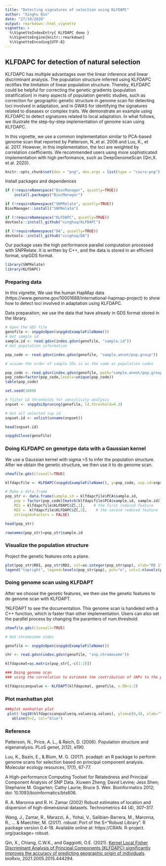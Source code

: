 ---
title: "Detecting signatures of selection using KLFDAPC"
author: "Xinghu Qin"
date: "27/10/2020"
output: rmarkdown::html_vignette
vignette: >
  %\VignetteIndexEntry{ KLFDAPC demo }
  %\VignetteEngine{knitr::rmarkdown}
  %\VignetteEncoding{UTF-8}
---

## KLFDAPC for detection of natural selection

KLFDAPC has multiple advantages over the linear inference and linear discriminant analysis. The population structure inferred using KLFDAPC rectifies the limitation of linear population structure. Thereby, KLFDAPC could be helpful for correcting the genetic gradients (population stratification) in many aspects of population genetic studies, such as correction for geographic genetic structure in genome scan for detecting loci involved in adaptation, and in GWAS for identifying the signatures related to diseases or complex traits. We demonstrate an example using KLFDAPC to detect signatures related to local adaptation. In what follows, we illustrate the step-by-step implementation of genome scan using KLFDAPC. 

In this vignette, we use a common implementation similar to PCA-based genome scan that reported by Patterson, N.,et al. 2006 and Luu, K., et al. 2017. However, in this implementation, the loci are weighted by correlation coefficients. We recommended users using more sophisticated implementation with high performance, such as DeepGenomeScan (Qin,X. et al. 2020). 

```{r setup,echo = FALSE, message = FALSE, include=FALSE}
knitr::opts_chunk$set(dev = "png", dev.args = list(type = "cairo-png"),collapse = TRUE,comment = "#",fig.width = 6,fig.height = 5,fig.align = "center", fig.cap = "&nbsp;",results = "hold")

```

Install packages and dependences

```{r install,message = FALSE}
if (!requireNamespace("BiocManager", quietly=TRUE))
    install.packages("BiocManager")

if (!requireNamespace("SNPRelate", quietly=TRUE))
BiocManager::install("SNPRelate")

if (!requireNamespace("KLFDAPC", quietly=TRUE))
devtools::install_github("xinghuq/KLFDAPC")

if (!requireNamespace("DA", quietly=TRUE))
devtools::install_github("xinghuq/DA")

```

Our package uses the high performance parallel computation processed with SNPRelate. It is written by C++, and the data is stored in an efficient format, snpGDS format.   

```{r library,message = FALSE}
library(SNPRelate)
library(KLFDAPC)
```


### Preparing data


In this vignette, We use the human HapMap data (https://www.genome.gov/10001688/international-hapmap-project) to show how to detect loci involved in adaptation using KLFDAPC.

Data preparation, we use the data that have already in GDS format stored in the library.

```{r data, message = FALSE}
# Open the GDS file
genofile <- snpgdsOpen(snpgdsExampleFileName())
# Get sample id
sample.id <- read.gdsn(index.gdsn(genofile, "sample.id"))
# Get population information

pop_code <- read.gdsn(index.gdsn(genofile, "sample.annot/pop.group"))

# assume the order of sample IDs is as the same as population codes

pop_code <- read.gdsn(index.gdsn(genofile, path="sample.annot/pop.group"))
pop_code=factor(pop_code,levels=unique(pop_code))
table(pop_code)

set.seed(1000)

# fliter LD thresholds for sensitivity analysis
snpset <- snpgdsLDpruning(genofile, ld.threshold=0.2)

# Get all selected snp id
snpset.id <- unlist(unname(snpset))

head(snpset.id)

snpgdsClose(genofile)
```


### Doing KLFDAPC on genotype data with a Gaussian kernel


We use a Gaussian kernel with sigma =5 to infer the population structure. After we obtain the genetic structure, we then use it to do genome scan.

```{r, message = FALSE}
showfile.gds(closeall=TRUE)

klfdapcfile <- KLFDAPC(snpgdsExampleFileName(), y=pop_code, snp.id=snpset.id,n.pc = 3,kernel=kernlab::rbfdot(sigma = 5), r=5, num.thread=2)

# Make a data.frame
pop_str <- data.frame(sample.id = klfdapcfile$PCA$sample.id,
    pop = factor(pop_code)[match(klfdapcfile$PCA$sample.id, sample.id)],
    RD1 = klfdapcfile$KLFDAPC$Z[,1],    # the first reduced feature
    RD2 =  klfdapcfile$KLFDAPC$Z[,2],    # the second reduced feature
    stringsAsFactors = FALSE)

head(pop_str)

rownames(pop_str)=pop_str$sample.id
```


### Visualize the population structure 


Project the genetic features onto a plane.

```{r figure 1, fig.align="center", fig.height=6, fig.width=8, message=FALSE}
plot(pop_str$RD1, pop_str$RD2, col=as.integer(pop_str$pop), xlab="RD 1", ylab="RD 2")
legend("topright", legend=levels(pop_str$pop), pch="o", col=1:nlevels(pop_str$pop))
```


### Doing genome scan using KLFDAPT


After we choose the genetic features, we then use the genetic features to do genome scan with KLFDAPT.

?KLFDAPT to see the documentation. This genome scan is handeled with a C++ function, which is faster than other implementation. Users can also set the parallel process by changing the paramters of num.threshold.

```{r package, message = FALSE}

showfile.gds(closeall=TRUE)

# Get chromosome index

genofile <- snpgdsOpen(snpgdsExampleFileName())

chr <- read.gdsn(index.gdsn(genofile, "snp.chromosome"))

klfdapcmat=as.matrix(pop_str[,-c(1:2)])

### Doing genome scan
### using the correlation to estimate the contribution of SNPs to the pop str (which is the same as PCA does )

klfdapcscanqvalue <- KLFDAPT(klfdapcmat, genofile, n.RD=1:2)

```

### Plot manhattan plot

```{r figure 2,fig.height = 6, fig.width = 8, fig.align = "center", message = FALSE}
###plot manhattan plot 
 plot(-log10(klfdapcscanqvalue$q.values$q.values), ylim=c(0,4), xlab="", ylab="-log(q-value)",col=chr, pch="+")
   abline(h=2, col="blue")
```



### Reference


Patterson, N., Price, A. L., & Reich, D. (2006). Population structure and eigenanalysis. PLoS genet, 2(12), e190.

Luu, K., Bazin, E., & Blum, M. G. (2017). pcadapt: an R package to perform genome scans for selection based on principal component analysis. Molecular ecology resources, 17(1), 67-77.

A High-performance Computing Toolset for Relatedness and Principal Component Analysis of SNP Data. Xiuwen Zheng; David Levine; Jess Shen; Stephanie M. Gogarten; Cathy Laurie; Bruce S. Weir. Bioinformatics 2012; doi: 10.1093/bioinformatics/bts606.

R. A. Maronna and R. H. Zamar (2002) Robust estimates of location and dispersion of high-dimensional datasets. Technometrics 44 (4), 307–317.

Wang, J., Zamar, R., Marazzi, A., Yohai, V., Salibian-Barrera, M., Maronna, R., ... & Maechler, M. (2017). robust: Port of the S+“Robust Library”. R package version 0.4-18. Available online at: https://CRAN. R-project. org/package= robust.

Qin, X., Chiang, C.W.K., and Gaggiotti, O.E. (2021). [Kernel Local Fisher Discriminant Analysis of Principal Components (KLFDAPC) significantly improves the accuracy of predicting geographic origin of individuals](https://www.biorxiv.org/content/10.1101/2021.05.15.444294v2.full). bioRxiv, 2021.2005.2015.444294.
